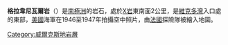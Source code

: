 {{coord|66|21|S|136|43|E|source:GNIS|display=title}}

'''格拉韋尼瓦爾岩'''（{{lang-en|Gravenoire Rock}}）是[[南極洲|南極洲]]的岩石，處於[[X岩|X岩]]東南面2公里，是[[維克多灣|維克多灣]]入口處的東部，[[美國|美國]]海軍在1946至1947年拍攝空中照片，由[[法國|法國]]探險隊被繪入地圖。

{{DEFAULTSORT:Gravenoire Rock}}
[[Category:威爾克斯地岩層|Category:威爾克斯地岩層]]


{{WilkesLand-geo-stub}}